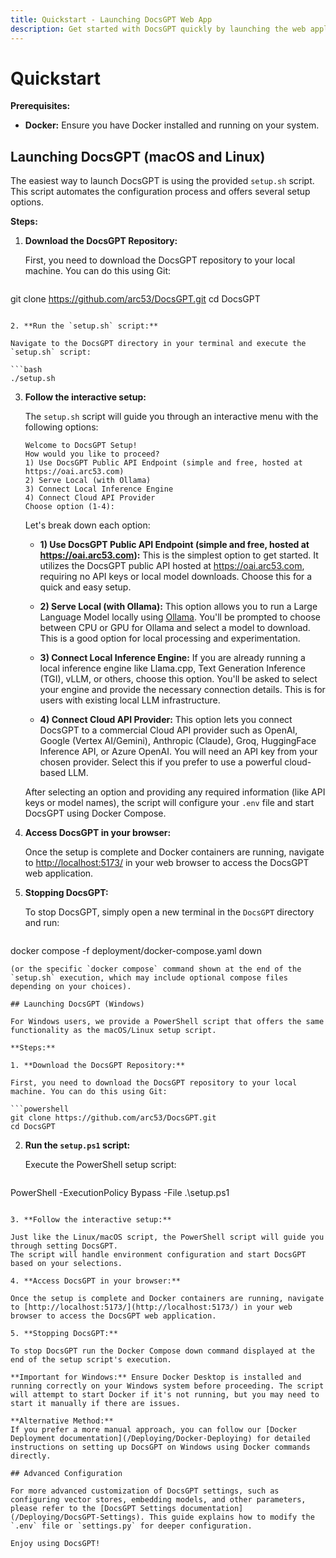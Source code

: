 ```yaml
---
title: Quickstart - Launching DocsGPT Web App
description: Get started with DocsGPT quickly by launching the web application using the setup script.
---
```


# Quickstart

**Prerequisites:**

* **Docker:** Ensure you have Docker installed and running on your system.

## Launching DocsGPT (macOS and Linux)

The easiest way to launch DocsGPT is using the provided `setup.sh` script. This script automates the configuration process and offers several setup options.

**Steps:**

1. **Download the DocsGPT Repository:**

   First, you need to download the DocsGPT repository to your local machine. You can do this using Git:

   ```bash
git clone https://github.com/arc53/DocsGPT.git
cd DocsGPT
   ```

2. **Run the `setup.sh` script:**

   Navigate to the DocsGPT directory in your terminal and execute the `setup.sh` script:

   ```bash
./setup.sh
   ```

3. **Follow the interactive setup:**

   The `setup.sh` script will guide you through an interactive menu with the following options:

   ```
   Welcome to DocsGPT Setup!
   How would you like to proceed?
   1) Use DocsGPT Public API Endpoint (simple and free, hosted at https://oai.arc53.com)
   2) Serve Local (with Ollama)
   3) Connect Local Inference Engine
   4) Connect Cloud API Provider
   Choose option (1-4):
   ```

   Let's break down each option:

   * **1) Use DocsGPT Public API Endpoint (simple and free, hosted at https://oai.arc53.com):**  This is the simplest option to get started. It utilizes the DocsGPT public API hosted at https://oai.arc53.com, requiring no API keys or local model downloads. Choose this for a quick and easy setup.

   * **2) Serve Local (with Ollama):** This option allows you to run a Large Language Model locally using [Ollama](https://ollama.com/).  You'll be prompted to choose between CPU or GPU for Ollama and select a model to download. This is a good option for local processing and experimentation.

   * **3) Connect Local Inference Engine:**  If you are already running a local inference engine like Llama.cpp, Text Generation Inference (TGI), vLLM, or others, choose this option.  You'll be asked to select your engine and provide the necessary connection details. This is for users with existing local LLM infrastructure.

   * **4) Connect Cloud API Provider:** This option lets you connect DocsGPT to a commercial Cloud API provider such as OpenAI, Google (Vertex AI/Gemini), Anthropic (Claude), Groq, HuggingFace Inference API, or Azure OpenAI. You will need an API key from your chosen provider. Select this if you prefer to use a powerful cloud-based LLM.

   After selecting an option and providing any required information (like API keys or model names), the script will configure your `.env` file and start DocsGPT using Docker Compose.

4. **Access DocsGPT in your browser:**

   Once the setup is complete and Docker containers are running, navigate to [http://localhost:5173/](http://localhost:5173/) in your web browser to access the DocsGPT web application.

5. **Stopping DocsGPT:**

   To stop DocsGPT, simply open a new terminal in the `DocsGPT` directory and run:

   ```bash
docker compose -f deployment/docker-compose.yaml down
   ```
   (or the specific `docker compose` command shown at the end of the `setup.sh` execution, which may include optional compose files depending on your choices).

## Launching DocsGPT (Windows)

For Windows users, we provide a PowerShell script that offers the same functionality as the macOS/Linux setup script.

**Steps:**

1. **Download the DocsGPT Repository:**

   First, you need to download the DocsGPT repository to your local machine. You can do this using Git:

   ```powershell
git clone https://github.com/arc53/DocsGPT.git
cd DocsGPT
   ```

2. **Run the `setup.ps1` script:**

   Execute the PowerShell setup script:

   ```powershell
PowerShell -ExecutionPolicy Bypass -File .\setup.ps1
   ```

3. **Follow the interactive setup:**

   Just like the Linux/macOS script, the PowerShell script will guide you through setting DocsGPT.
   The script will handle environment configuration and start DocsGPT based on your selections.

4. **Access DocsGPT in your browser:**

   Once the setup is complete and Docker containers are running, navigate to [http://localhost:5173/](http://localhost:5173/) in your web browser to access the DocsGPT web application.

5. **Stopping DocsGPT:**

   To stop DocsGPT run the Docker Compose down command displayed at the end of the setup script's execution.

**Important for Windows:** Ensure Docker Desktop is installed and running correctly on your Windows system before proceeding. The script will attempt to start Docker if it's not running, but you may need to start it manually if there are issues.

**Alternative Method:**
If you prefer a more manual approach, you can follow our [Docker Deployment documentation](/Deploying/Docker-Deploying) for detailed instructions on setting up DocsGPT on Windows using Docker commands directly.

## Advanced Configuration

For more advanced customization of DocsGPT settings, such as configuring vector stores, embedding models, and other parameters, please refer to the [DocsGPT Settings documentation](/Deploying/DocsGPT-Settings). This guide explains how to modify the `.env` file or `settings.py` for deeper configuration.

Enjoy using DocsGPT!